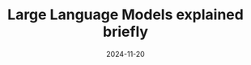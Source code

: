 ---
title: Large Language Models explained briefly
description: A lightweight intro to LLMs
date: 2024-11-20
video: LPZh9BOjkQs
source: _2024/transformers/
credits:
- Lesson by Grant Sanderson
---